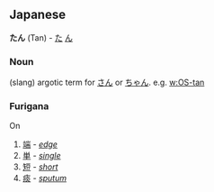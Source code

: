 == Japanese ==
'''たん''' (Tan) - [[た]] [[ん]]

=== Noun ===
(slang) argotic term for [[さん]] or [[ちゃん]]. e.g. [[w:OS-tan]]

=== Furigana ===
On
# [[端]] - ''[[edge]]''
# [[単]] - ''[[single]]''
# [[短]] - ''[[short]]''
# [[痰]] - ''[[sputum]]''